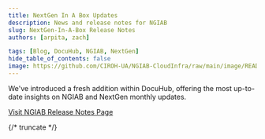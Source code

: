 ```yaml
---
title: NextGen In A Box Updates
description: News and release notes for NGIAB
slug: NextGen-In-A-Box Release Notes 
authors: [arpita, zach]

tags: [Blog, DocuHub, NGIAB, NextGen]
hide_table_of_contents: false
image: https://github.com/CIROH-UA/NGIAB-CloudInfra/raw/main/image/README/ngiab.png
---
```


We've introduced a fresh addition within DocuHub, offering the most up-to-date insights on NGIAB and NextGen monthly updates.

[Visit NGIAB Release Notes Page](https://docs.ciroh.org/news)

{/* truncate */}